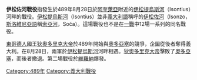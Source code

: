 {{otheruses|other=在第一次世界大戰一系列的同名戰役|伊松佐河战役}}
{{Infobox military conflict
|conflict=伊松佐河戰役
|partof=[[羅馬╴日耳曼戰爭|羅馬╴日耳曼戰爭]]
|image=
|caption=
|battle_name=伊松佐河戰役
|date=489年8月29日 
|place=[[索查河|伊松佐河]]，[[阿奎萊亞|阿奎萊亞]]附近，今日{{ITA}}境內 
|result=東哥德人獲勝
|combatant1=[[赫如爾斯人|赫如爾斯人]]<br> [[西里人|西里人]]
|combatant2=[[東哥德人|東哥德人]]<br> [[魯吉人|魯吉人]]
|commander1=[[奧多亞塞|奧多亞塞]]
|commander2=[[狄奧多里克大帝|狄奧多里克大帝]]
|strength1=20,000人
|strength2=10,000人
|casualties1=未知
|casualties2=未知
}}
'''伊松佐河戰役'''指發生於489年8月28日於[[阿奎萊亞|阿奎萊亞]]附近的[[伊松提烏斯河|伊松提烏斯河]]（Isontius）河畔的戰役。[[伊松提烏斯河|伊松提烏斯河]]（Isontius）並非[[義大利語|義大利語]]稱呼的[[伊松佐河|伊松佐河]]（Isonzo，[[斯洛維尼亞語|斯洛維尼亞語]]稱[[索亞河|索亞河]]，Soča）。這場戰役也不是在[[一戰|一戰]]中12場一系列的同名戰役。

[[東哥德人|東哥德人]]國王[[狄奧多里克大帝|狄奧多里克大帝]]於489年開始與[[奧多亞塞|奧多亞塞]]的競爭，企圖從後者奪得義大利。在8月28日，兩軍於[[伊松提烏斯河|伊松提烏斯河]]河畔相遇。[[狄奧多里克大帝|狄奧多里克大帝]]擊敗了[[奧多亞塞|奧多亞塞]]，而後者撤退。第二場戰役於[[維羅納|維羅納]]爆發。

{{war-stub}}

[[Category:489年|Category:489年]]
[[Category:義大利戰役|Category:義大利戰役]]